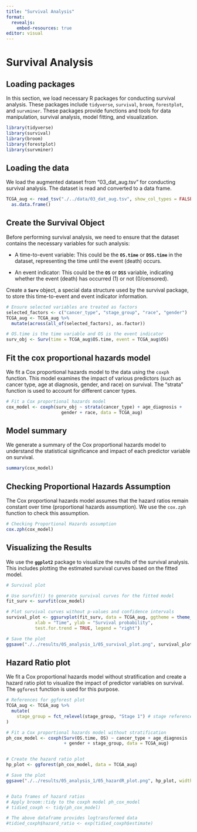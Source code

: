 ```yaml
---
title: "Survival Analysis"
format:
  revealjs:
    embed-resources: true
editor: visual
---
```


# Survival Analysis

## Loading packages

In this section, we load necessary R packages for conducting survival analysis. These packages include `tidyverse`, `survival`, `broom`, `forestplot`, and `survminer`. These packages provide functions and tools for data manipulation, survival analysis, model fitting, and visualization.

```r
library(tidyverse)
library(survival)
library(broom)
library(forestplot)
library(survminer)
```

## Loading the data

We load the augmented dataset from "03_dat_aug.tsv" for conducting survival analysis. The dataset is read and converted to a data frame.

```r
TCGA_aug <- read_tsv("./../data/03_dat_aug.tsv", show_col_types = FALSE) %>%
  as.data.frame()
```

## **Create the Survival Object**

Before performing survival analysis, we need to ensure that the dataset contains the necessary variables for such analysis:

-   A time-to-event variable: This could be the **`OS.time`** or **`DSS.time`** in the dataset, representing the time until the event (death) occurs.

-   An event indicator: This could be the **`OS`** or **`DSS`** variable, indicating whether the event (death) has occurred (1) or not (0/censored).

Create a **`Surv`** object, a special data structure used by the survival package, to store this time-to-event and event indicator information.

```r

# Ensure selected variables are treated as factors
selected_factors <- c("cancer_type", "stage_group", "race", "gender")
TCGA_aug <- TCGA_aug %>%
  mutate(across(all_of(selected_factors), as.factor))

# OS.time is the time variable and OS is the event indicator
surv_obj <- Surv(time = TCGA_aug$OS.time, event = TCGA_aug$OS)
```

## **Fit the cox proportional hazards model**

We fit a Cox proportional hazards model to the data using the `coxph` function. This model examines the impact of various predictors (such as cancer type, age at diagnosis, gender, and race) on survival. The "strata" function is used to account for different cancer types.

```r
# Fit a Cox proportional hazards model
cox_model <- coxph(surv_obj ~ strata(cancer_type) + age_diagnosis + 
                     gender + race, data = TCGA_aug)
```

## Model summary

We generate a summary of the Cox proportional hazards model to understand the statistical significance and impact of each predictor variable on survival.

```r
summary(cox_model)
```

## **Checking Proportional Hazards Assumption**

The Cox proportional hazards model assumes that the hazard ratios remain constant over time (proportional hazards assumption). We use the `cox.zph` function to check this assumption.

```r
# Checking Proportional Hazards assumption
cox.zph(cox_model)

```

## **Visualizing the Results**

We use the **`ggplot2`** package to visualize the results of the survival analysis. This includes plotting the estimated survival curves based on the fitted model.

```r
# Survival plot

# Use survfit() to generate survival curves for the fitted model
fit_surv <- survfit(cox_model)

# Plot survival curves without p-values and confidence intervals
survival_plot <- ggsurvplot(fit_surv, data = TCGA_aug, ggtheme = theme_gray(),
           xlab = "Time", ylab = "Survival probability",
           test.for.trend = TRUE, legend = "right")

# Save the plot
ggsave("./../results/05_analysis_1/05_survival_plot.png", survival_plot$plot, width = 10, height = 6)

```

## Hazard Ratio plot

We fit a Cox proportional hazards model without stratification and create a hazard ratio plot to visualize the impact of predictor variables on survival. The `ggforest` function is used for this purpose.

```r
# References for ggforest plot
TCGA_aug <- TCGA_aug %>%
  mutate(
    stage_group = fct_relevel(stage_group, "Stage 1") # stage reference is now stage 1
)

# Fit a Cox proportional hazards model without stratification
ph_cox_model <- coxph(Surv(OS.time, OS) ~ cancer_type + age_diagnosis 
                      + gender + stage_group, data = TCGA_aug)


# Create the hazard ratio plot
hp_plot <- ggforest(ph_cox_model, data = TCGA_aug)

# Save the plot
ggsave("./../results/05_analysis_1/05_hazardR_plot.png", hp_plot, width = 10, height = 6)


# Data frames of hazard ratios
# Apply broom::tidy to the coxph model ph_cox_model
# tidied_coxph <- tidy(ph_cox_model)

# The above dataframe provides logtransformed data
#tidied_coxph$hazard_ratio <- exp(tidied_coxph$estimate)

```
